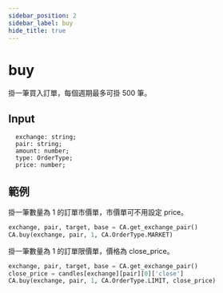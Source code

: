 ```yaml
---
sidebar_position: 2
sidebar_label: buy
hide_title: true
---
```



# buy

掛一筆買入訂單，每個週期最多可掛 500 筆。

## Input

```
  exchange: string;
  pair: string;
  amount: number;
  type: OrderType;
  price: number;
```

## 範例

掛一筆數量為 1 的訂單市價單，市價單可不用設定 price。

```python
exchange, pair, target, base = CA.get_exchange_pair()
CA.buy(exchange, pair, 1, CA.OrderType.MARKET)
```

掛一筆數量為 1 的訂單限價單，價格為 close_price。

```python
exchange, pair, target, base = CA.get_exchange_pair()
close_price = candles[exchange][pair][0]['close']
CA.buy(exchange, pair, 1, CA.OrderType.LIMIT, close_price)
```

